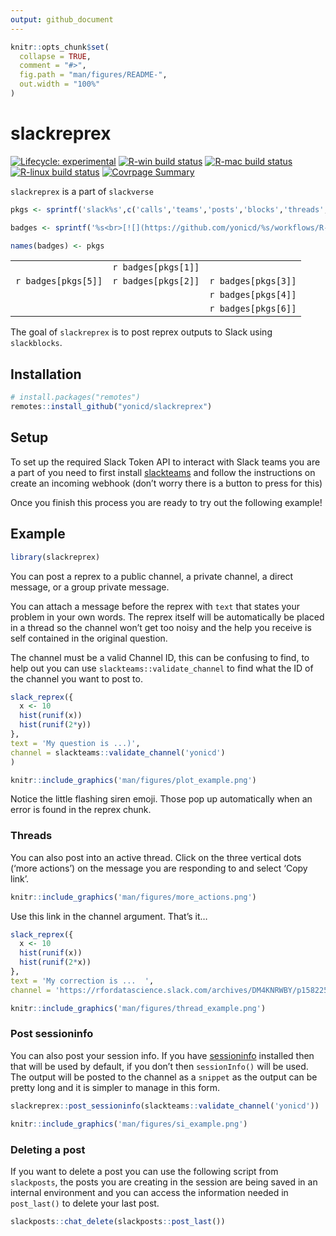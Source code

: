 ```yaml
---
output: github_document
---
```


<!-- README.md is generated from README.Rmd. Please edit that file -->

```r
knitr::opts_chunk$set(
  collapse = TRUE,
  comment = "#>",
  fig.path = "man/figures/README-",
  out.width = "100%"
)
```

# slackreprex

<!-- badges: start -->
[![Lifecycle: experimental](https://img.shields.io/badge/lifecycle-experimental-orange.svg)](https://www.tidyverse.org/lifecycle/#experimental)
[![R-win build status](https://github.com/yonicd/slackreprex/workflows/R-win/badge.svg)](https://github.com/yonicd/slackreprex)
[![R-mac build status](https://github.com/yonicd/slackreprex/workflows/R-mac/badge.svg)](https://github.com/yonicd/slackreprex)
[![R-linux build status](https://github.com/yonicd/slackreprex/workflows/R-linux/badge.svg)](https://github.com/yonicd/slackreprex)
[![Covrpage Summary](https://img.shields.io/badge/covrpage-Last_Build_2020_02_20-brightgreen.svg)](http://tinyurl.com/tf2xf4d)
<!-- badges: end -->

`slackreprex` is a part of `slackverse`

```r
pkgs <- sprintf('slack%s',c('calls','teams','posts','blocks','threads','reprex'))

badges <- sprintf('%s<br>[![](https://github.com/yonicd/%s/workflows/R-mac/badge.svg)](https://github.com/yonicd/%s)',pkgs,pkgs,pkgs)

names(badges) <- pkgs

```

||||
|:-:|:-:|:-:|
||`r badges[pkgs[1]]`||
|`r badges[pkgs[5]]`|`r badges[pkgs[2]]`|`r badges[pkgs[3]]`|
|||`r badges[pkgs[4]]`|
|||`r badges[pkgs[6]]`|

The goal of `slackreprex` is to post reprex outputs to Slack using `slackblocks`.

## Installation

``` r
# install.packages("remotes")
remotes::install_github("yonicd/slackreprex")
```

## Setup

To set up the required Slack Token API to interact with Slack teams you are a part of you need to first install [slackteams](https://github.com/yonicd/slackteams#create-an-incoming-webhook) and follow the instructions on create an incoming webhook (don't worry there is a button to press for this)

Once you finish this process you are ready to try out the following example!

## Example

```r
library(slackreprex)
```

You can post a reprex to a public channel, a private channel, a direct message, or a group private message. 

You can attach a message before the reprex with `text` that states your problem in your own words. The reprex itself will be automatically be placed in a thread so the channel won't get too noisy and the help you receive is self contained in the original question.

The channel must be a valid Channel ID, this can be confusing to find, to help out you can use `slackteams::validate_channel` to find what the ID of the channel you want to post to.

```r
slack_reprex({
  x <- 10
  hist(runif(x))
  hist(runif(2*y))
},
text = 'My question is ...)',
channel = slackteams::validate_channel('yonicd')
)
```

```r
knitr::include_graphics('man/figures/plot_example.png')
```

Notice the little flashing siren emoji. Those pop up automatically when an error is found in the reprex chunk.

### Threads

You can also post into an active thread. Click on the three vertical dots ('more actions') on the message you are responding to and select 'Copy link'. 

```r
knitr::include_graphics('man/figures/more_actions.png')
```

Use this link in the channel argument. That's it... 

```r
slack_reprex({
  x <- 10
  hist(runif(x))
  hist(runif(2*x))
},
text = 'My correction is ...  ',
channel = 'https://rfordatascience.slack.com/archives/DM4KNRWBY/p1582253357008800')
```

```r
knitr::include_graphics('man/figures/thread_example.png')
```

### Post sessioninfo

You can also post your session info. If you have [sessioninfo](https://github.com/r-lib/sessioninfo) installed then that will be used by default, if you don't then `sessionInfo()` will be used. The output will be posted to the channel as a `snippet` as the output can be pretty long and it is simpler to manage in this form. 

```r
slackreprex::post_sessioninfo(slackteams::validate_channel('yonicd'))
```

```r
knitr::include_graphics('man/figures/si_example.png')
```

### Deleting a post

If you want to delete a post you can use the following script from `slackposts`, the posts you are creating in the session are being saved in an internal environment and you can access the information needed in `post_last()` to delete your last post.

```r
slackposts::chat_delete(slackposts::post_last())
```
